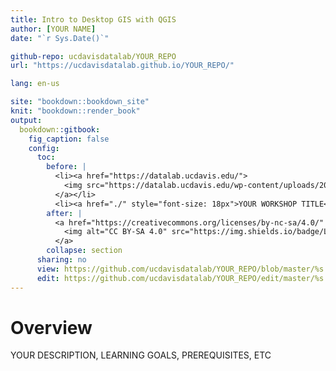 ```yaml
---
title: Intro to Desktop GIS with QGIS
author: [YOUR NAME]
date: "`r Sys.Date()`"

github-repo: ucdavisdatalab/YOUR_REPO
url: "https://ucdavisdatalab.github.io/YOUR_REPO/"

lang: en-us

site: "bookdown::bookdown_site"
knit: "bookdown::render_book"
output:
  bookdown::gitbook:
    fig_caption: false
    config:
      toc:
        before: |
          <li><a href="https://datalab.ucdavis.edu/">
            <img src="https://datalab.ucdavis.edu/wp-content/uploads/2019/07/datalab-logo-full-color-rgb-1.png" style="height: 100%; width: 100%; object-fit: contain" />
          </a></li>
          <li><a href="./" style="font-size: 18px">YOUR WORKSHOP TITLE</a></li>
        after: |
          <a href="https://creativecommons.org/licenses/by-nc-sa/4.0/" target="_blank">
            <img alt="CC BY-SA 4.0" src="https://img.shields.io/badge/License-CC%20BY--NC--SA%204.0-lightgrey.svg" style="float: right; padding-right: 10px;" />
          </a>
        collapse: section
      sharing: no
      view: https://github.com/ucdavisdatalab/YOUR_REPO/blob/master/%s
      edit: https://github.com/ucdavisdatalab/YOUR_REPO/edit/master/%s
---
```


# Overview {-}

YOUR DESCRIPTION, LEARNING GOALS, PREREQUISITES, ETC
